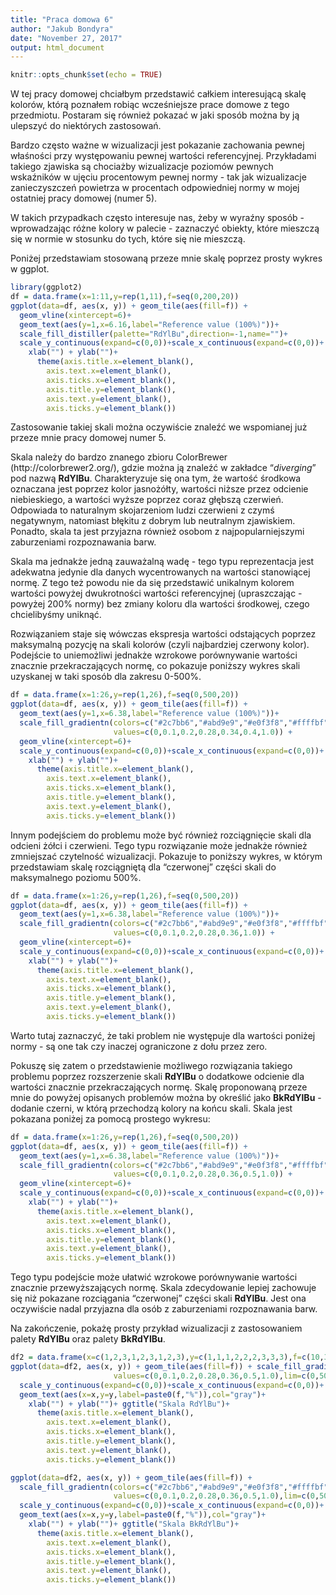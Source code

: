 ```yaml
---
title: "Praca domowa 6"
author: "Jakub Bondyra"
date: "November 27, 2017"
output: html_document
---
```


```r
knitr::opts_chunk$set(echo = TRUE)
```

W tej pracy domowej chciałbym przedstawić całkiem interesującą skalę kolorów, którą poznałem robiąc wcześniejsze prace domowe z tego przedmiotu. Postaram się również pokazać w jaki sposób można by ją ulepszyć do niektórych zastosowań.

Bardzo często ważne w wizualizacji jest pokazanie zachowania pewnej właśności przy występowaniu pewnej wartości referencyjnej. 
Przykładami takiego zjawiska są chociażby wizualizacje poziomów pewnych wskaźników w ujęciu procentowym pewnej normy - tak jak wizualizacje zanieczyszczeń powietrza w procentach odpowiedniej normy w mojej ostatniej pracy domowej (numer 5).

W takich przypadkach często interesuje nas, żeby w wyraźny sposób - wprowadzając różne kolory w palecie - zaznaczyć obiekty, które mieszczą się w normie w stosunku do tych, które się nie mieszczą.

Poniżej przedstawiam stosowaną przeze mnie skalę poprzez prosty wykres w ggplot.

```r
library(ggplot2)
df = data.frame(x=1:11,y=rep(1,11),f=seq(0,200,20))
ggplot(data=df, aes(x, y)) + geom_tile(aes(fill=f)) +
  geom_vline(xintercept=6)+
  geom_text(aes(y=1,x=6.16,label="Reference value (100%)"))+
  scale_fill_distiller(palette="RdYlBu",direction=-1,name="")+
  scale_y_continuous(expand=c(0,0))+scale_x_continuous(expand=c(0,0))+
    xlab("") + ylab("")+
      theme(axis.title.x=element_blank(),
        axis.text.x=element_blank(),
        axis.ticks.x=element_blank(),
        axis.title.y=element_blank(),
        axis.text.y=element_blank(),
        axis.ticks.y=element_blank())
```

Zastosowanie takiej skali można oczywiście znaleźć we wspomianej już przeze mnie pracy domowej numer 5.

Skala należy do bardzo znanego zbioru ColorBrewer (http://colorbrewer2.org/), gdzie można ją znaleźć w zakładce "*diverging*" pod nazwą **RdYlBu**. Charakteryzuje się ona tym, że wartość środkowa oznaczana jest poprzez kolor jasnożółty, wartości niższe przez odcienie niebieskiego, a wartości wyższe poprzez coraz głębszą czerwień. Odpowiada to naturalnym skojarzeniom ludzi czerwieni z czymś negatywnym, natomiast błękitu z dobrym lub neutralnym zjawiskiem. Ponadto, skala ta jest przyjazna również osobom z najpopularniejszymi zaburzeniami rozpoznawania barw.

Skala ma jednakże jedną zauważalną wadę - tego typu reprezentacja jest adekwatna jedynie dla danych wycentrowanych na wartości stanowiącej normę. Z tego też powodu nie da się przedstawić unikalnym kolorem wartości powyżej dwukrotności wartości referencyjnej (upraszczając - powyżej 200% normy) bez zmiany koloru dla wartości środkowej, czego chcielibyśmy uniknąć.

Rozwiązaniem staje się wówczas ekspresja wartości odstających poprzez maksymalną pozycję na skali kolorów (czyli najbardziej czerwony kolor). Podejście to uniemożliwi jednakże wzrokowe porównywanie wartości znacznie przekraczających normę, co pokazuje poniższy wykres skali uzyskanej w taki sposób dla zakresu 0-500%.

```r
df = data.frame(x=1:26,y=rep(1,26),f=seq(0,500,20))
ggplot(data=df, aes(x, y)) + geom_tile(aes(fill=f)) +
  geom_text(aes(y=1,x=6.38,label="Reference value (100%)"))+
  scale_fill_gradientn(colors=c("#2c7bb6","#abd9e9","#e0f3f8","#ffffbf","#fdae61","#d7191c","#d7191c"),
                       values=c(0,0.1,0.2,0.28,0.34,0.4,1.0)) +
  geom_vline(xintercept=6)+
  scale_y_continuous(expand=c(0,0))+scale_x_continuous(expand=c(0,0))+
    xlab("") + ylab("")+
      theme(axis.title.x=element_blank(),
        axis.text.x=element_blank(),
        axis.ticks.x=element_blank(),
        axis.title.y=element_blank(),
        axis.text.y=element_blank(),
        axis.ticks.y=element_blank())
```

Innym podejściem do problemu może być również rozciągnięcie skali dla odcieni żółci i czerwieni. Tego typu rozwiązanie może jednakże również zmniejszać czytelność wizualizacji. Pokazuje to poniższy wykres, w którym przedstawiam skalę rozciągniętą dla "czerwonej" części skali do maksymalnego poziomu 500%.

```r
df = data.frame(x=1:26,y=rep(1,26),f=seq(0,500,20))
ggplot(data=df, aes(x, y)) + geom_tile(aes(fill=f)) +
  geom_text(aes(y=1,x=6.38,label="Reference value (100%)"))+
  scale_fill_gradientn(colors=c("#2c7bb6","#abd9e9","#e0f3f8","#ffffbf","#fdae61","#d7191c"),
                       values=c(0,0.1,0.2,0.28,0.36,1.0)) +
  geom_vline(xintercept=6)+
  scale_y_continuous(expand=c(0,0))+scale_x_continuous(expand=c(0,0))+
    xlab("") + ylab("")+
      theme(axis.title.x=element_blank(),
        axis.text.x=element_blank(),
        axis.ticks.x=element_blank(),
        axis.title.y=element_blank(),
        axis.text.y=element_blank(),
        axis.ticks.y=element_blank())
```

Warto tutaj zaznaczyć, że taki problem nie występuje dla wartości poniżej normy - są one tak czy inaczej ograniczone z dołu przez zero.

Pokuszę się zatem o przedstawienie możliwego rozwiązania takiego problemu poprzez rozszerzenie skali **RdYlBu** o dodatkowe odcienie dla wartości znacznie przekraczających normę.
Skalę proponowaną przeze mnie do powyżej opisanych problemów można by określić jako **BkRdYlBu** - dodanie czerni, w którą przechodzą kolory na końcu skali.
Skala jest pokazana poniżej za pomocą prostego wykresu:

```r
df = data.frame(x=1:26,y=rep(1,26),f=seq(0,500,20))
ggplot(data=df, aes(x, y)) + geom_tile(aes(fill=f)) +
  geom_text(aes(y=1,x=6.38,label="Reference value (100%)"))+
  scale_fill_gradientn(colors=c("#2c7bb6","#abd9e9","#e0f3f8","#ffffbf","#fdae61","#d7191c","#000000"),
                       values=c(0,0.1,0.2,0.28,0.36,0.5,1.0)) +
  geom_vline(xintercept=6)+
  scale_y_continuous(expand=c(0,0))+scale_x_continuous(expand=c(0,0))+
    xlab("") + ylab("")+
      theme(axis.title.x=element_blank(),
        axis.text.x=element_blank(),
        axis.ticks.x=element_blank(),
        axis.title.y=element_blank(),
        axis.text.y=element_blank(),
        axis.ticks.y=element_blank())

```

Tego typu podejście może ułatwić wzrokowe porównywanie wartości znacznie przewyższających normę. Skala zdecydowanie lepiej zachowuje się niż pokazane rozciągania "czerwonej" części skali **RdYlBu**. Jest ona oczywiście nadal przyjazna dla osób z zaburzeniami rozpoznawania barw.

Na zakończenie, pokażę prosty przykład wizualizacji z zastosowaniem palety **RdYlBu** oraz palety **BkRdYlBu**.

```r
df2 = data.frame(x=c(1,2,3,1,2,3,1,2,3),y=c(1,1,1,2,2,2,3,3,3),f=c(10,340,500,380,450,300,20,135,400))
ggplot(data=df2, aes(x, y)) + geom_tile(aes(fill=f)) + scale_fill_gradientn(colors=c("#2c7bb6","#abd9e9","#e0f3f8","#ffffbf","#fdae61","#d7191c"),
                       values=c(0,0.1,0.2,0.28,0.36,0.5,1.0),lim=c(0,500)) +
  scale_y_continuous(expand=c(0,0))+scale_x_continuous(expand=c(0,0))+
  geom_text(aes(x=x,y=y,label=paste0(f,"%")),col="gray")+
    xlab("") + ylab("")+ ggtitle("Skala RdYlBu")+
      theme(axis.title.x=element_blank(),
        axis.text.x=element_blank(),
        axis.ticks.x=element_blank(),
        axis.title.y=element_blank(),
        axis.text.y=element_blank(),
        axis.ticks.y=element_blank())

ggplot(data=df2, aes(x, y)) + geom_tile(aes(fill=f)) +
  scale_fill_gradientn(colors=c("#2c7bb6","#abd9e9","#e0f3f8","#ffffbf","#fdae61","#d7191c","#000000"),
                       values=c(0,0.1,0.2,0.28,0.36,0.5,1.0),lim=c(0,500)) +
  scale_y_continuous(expand=c(0,0))+scale_x_continuous(expand=c(0,0))+
  geom_text(aes(x=x,y=y,label=paste0(f,"%")),col="gray")+
    xlab("") + ylab("")+ ggtitle("Skala BkRdYlBu")+
      theme(axis.title.x=element_blank(),
        axis.text.x=element_blank(),
        axis.ticks.x=element_blank(),
        axis.title.y=element_blank(),
        axis.text.y=element_blank(),
        axis.ticks.y=element_blank())
```
